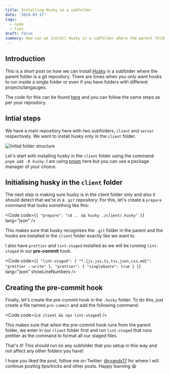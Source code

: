 ```yaml
---
title: Installing Husky in a subfolder
date: '2024-03-17'
tags:
  - node
  - tips
draft: false
summary: How can we install Husky in a subfolder where the parent folder is a git repository
---
```



## Introduction

This is a short post on how we can install [Husky](https://github.com/typicode/husky) in a subfolder where the parent folder is a git repository. There are times when you only want hooks to run inside a single folder or even if you have folders with different projects/langauges.

The code for this can be found [here](https://github.com/ryands17/husky-subfolder) and you can follow the same steps as per your repository.

## Intial steps

We have a main repository here with two subfolders, `client` and `server` respectively. We want to install husky only in the `client` folder.


<Image
  src={folderStructure}
  alt="Initial folder structure"
  width={500}
  height={500}
/>

Let's start with installing husky in the `client` folder using the command: `pnpm add -D husky`. I am using [pnpm](https://pnpm.io/) here but you can use a package manager of your choice.

## Initialising husky in the `client` folder

The next step is making sure husky is in the client folder only and also it should detect that we're in a `.git` repository. For this, let's create a `prepare` command that looks something like this:

<Code
  code={`{
  "prepare": "cd .. && husky ./client/.husky"
}`}
  lang="json"
/>

This makes sure that husky recognises the `.git` folder in the parent and the hooks are installed in the `client` folder exactly like we want to.

I also have `prettier` and `lint-staged` installed as we will be running `lint-staged` in our **pre-commit** hook.

<Code
  code={`{
  "lint-staged": {
    "*.{js,jsx,ts,tsx,json,css,md}": "prettier --write"
  },
  "prettier": {
    "singleQuote": true
  }
}`}
  lang="json"
  showLineNumbers
/>

## Creating the **pre-commit** hook

Finally, let's create the pre-commit hook in the `.husky` folder. To do this, just create a file named `pre-commit` and add the following command:

<Code code={`cd client && npx lint-staged`} />

This makes sure that when the pre-commit hook runs from the parent folder, we enter in our `client` folder first and run `lint-staged` that runs prettier as the command to format all our staged files.

That's it! This should run on any subfolder that you setup in this way and not affect any other folders you have!

I hope you liked the post, follow me on Twitter: [@ryands17](https://twitter.com/ryands17) for where I will continue posting tips/tricks and other posts. Happy learning 😃
